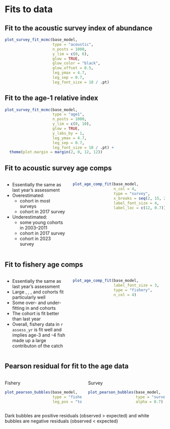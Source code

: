 # Fits to data

## Fit to the acoustic survey index of abundance
```r

plot_survey_fit_mcmc(base_model,
                     type = "acoustic",
                     n_posts = 1000,
                     y_lim = c(0, 6),
                     glow = TRUE,
                     glow_color = "black",
                     glow_offset = 0.5,
                     leg_ymax = 4.7,
                     leg_sep = 0.7,
                     leg_font_size = 10 / .pt)
```

## Fit to the age-1 relative index
```r

plot_survey_fit_mcmc(base_model,
                     type = "age1",
                     n_posts = 1000,
                     y_lim = c(0, 10),
                     glow = TRUE,
                     y_labs_by = 1,
                     leg_ymax = 4.7,
                     leg_sep = 0.7,
                     leg_font_size = 10 / .pt) +
  theme(plot.margin = margin(2, 0, 12, 12))
```

## Fit to acoustic survey age comps
:::::: {.columns}
::: {.column width="40%"}
* Essentially the same as last year's assessment
* Overestimated:
  * \textcolor{blue}{1999} cohort in most surveys
  * \textcolor{yellow}{2010} cohort in 2017 survey
* Underestimated:
  * some young cohorts in 2003--2011
  * \textcolor{black}{2014} cohort in 2017 survey
  * \textcolor{yellow}{2021} cohort in 2023 survey
:::

::: {.column width="60%"}
```r
plot_age_comp_fit(base_model,
                  n_col = 4,
                  type = "survey",
                  x_breaks = seq(2, 15, 2),
                  label_font_size = 4,
                  label_loc = c(12, 0.7))
```
:::
::::::

## Fit to fishery age comps
:::::: {.columns}
::: {.column width="40%"}
* Essentially the same as last year's assessment
* Large \textcolor{Purple}{1999}, \textcolor{Pink}{2010}, \textcolor{Purple}{2014},
  and \textcolor{Orange}{2016} cohorts fit particularly well
* Some over- and under-fitting in \textcolor{Pink}{1980} and \textcolor{Purple}{1984} cohorts
* The \textcolor{Green}{2020} cohort is fit better than last year
* Overall, fishery data in `r assess_yr` is fit well and implies age-3 and -4 fish made up
  a large contributon of the catch
:::

::: {.column width="60%"}
```r
plot_age_comp_fit(base_model,
                  label_font_size = 3,
                  type = "fishery",
                  n_col = 4)
```
:::
::::::

## Pearson residual for fit to the age data
:::::: {.columns}
::: {.column width="50%"}
\center Fishery \center
```r
plot_pearson_bubbles(base_model,
                     type = "fishery",
                     leg_pos = "top")
```
:::

::: {.column width="50%"}
\center Survey \center
```r
plot_pearson_bubbles(base_model,
                     type = "survey",
                     alpha = 0.7)
```
:::
::::::
Dark bubbles are positive residuals (observed > expected) and white bubbles
are negative residuals (observed < expected)
